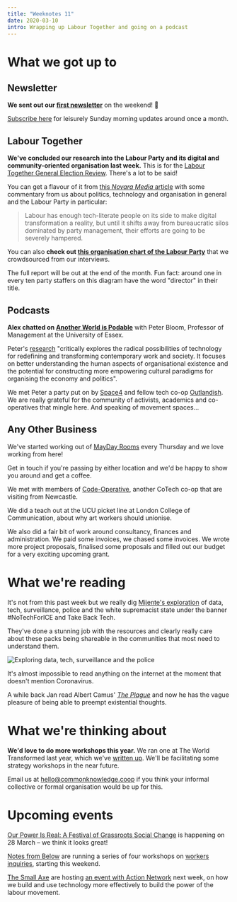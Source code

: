 ```yaml
---
title: "Weeknotes 11"
date: 2020-03-10
intro: Wrapping up Labour Together and going on a podcast
---
```

# What we got up to

## Newsletter

**We sent out our [first newsletter](https://mailchi.mp/c69858ead1b2/common-knowledge-february-newsletter?e=7d449e08fc)** on the weekend! 🎉

 [Subscribe here](https://commonknowledge.us19.list-manage.com/subscribe?u=7d61a70102ab811e6282bee60&id=b87cfcec60) for leisurely Sunday morning updates around once a month.

## Labour Together

**We've concluded our research into the Labour Party and its digital and community-oriented organisation last week.** This is for the [Labour Together General Election Review](https://www.labourtogether.uk/review). There's a lot to be said!

You can get a flavour of it from [this _Novara Media_ article](https://novaramedia.com/2020/03/06/by-our-bootstraps-why-tech-needs-the-left-and-the-left-needs-tech/) with some commentary from us about politics, technology and organisation in general and the Labour Party in particular:

> Labour has enough tech-literate people on its side to make digital transformation a reality, but until it shifts away from bureaucratic silos dominated by party management, their efforts are going to be severely hampered.

You can also **check out [this organisation chart of the Labour Party](https://whimsical.com/M8tVcVzqDWX1GEZLpKxsVV)** that we crowdsourced from our interviews.

The full report will be out at the end of the month. Fun fact: around one in every ten party staffers on this diagram have the word "director" in their title.

## Podcasts

**Alex chatted on [Another World is Podable](https://anchor.fm/peter-bloom)** with Peter Bloom, Professor of Management at the University of Essex.

Peter's [research](https://peterbloom.online/about-2/) "critically explores the radical possibilities of technology for redefining and transforming contemporary work and society. It focuses on better understanding the human aspects of organisational existence and the potential for constructing more empowering cultural paradigms for organising the economy and politics".

We met Peter a party put on by [Space4](https://space4.tech/) and fellow tech co-op [Outlandish](https://outlandish.com/). We are really grateful for the community of activists, academics and co-operatives that mingle here. And speaking of movement spaces...

## Any Other Business

We've started working out of [MayDay Rooms](https://maydayrooms.org/) every Thursday and we love working from here!

Get in touch if you're passing by either location and we'd be happy to show you around and get a coffee.

We met with members of [Code-Operative](https://code-operative.co.uk/), another CoTech co-op that are visiting from Newcastle.

We did a teach out at the UCU picket line at London College of Communication, about why art workers should unionise.

We also did a fair bit of work around consultancy, finances and administration. We paid some invoices, we chased some invoices. We wrote more project proposals, finalised some proposals and filled out our budget for a very exciting upcoming grant.

# What we're reading

It's not from this past week but we really dig [Mijente's exploration](https://twitter.com/ConMijente/status/1230890055754862592) of data, tech, surveillance, police and the white supremacist state under the banner #NoTechForICE and Take Back Tech.

They've done a stunning job with the resources and clearly really care about these packs being shareable in the communities that most need to understand them.

![Exploring data, tech, surveillance and the police](../../assets/facial-recognition-diagram.jpeg)

It's almost impossible to read anything on the internet at the moment that doesn't mention Coronavirus.

A while back Jan read Albert Camus' [*The Plague*](https://archive.org/details/in.ernet.dli.2015.458586) and now he has the vague pleasure of being able to preempt existential thoughts.

# What we're thinking about

**We'd love to do more workshops this year.** We ran one at The World Transformed last year, which we've [written up](https://commonknowledge.coop/writing/making-tech-work-for-your-campaigns). We'll be facilitating some strategy workshops in the near future.

Email us at [hello@commonknowledge.coop](mailto:hello@commonknowledge.coop) if you think your informal collective or formal organisation would be up for this.

# Upcoming events

[Our Power Is Real: A Festival of Grassroots Social Change](https://ourpowerisreal.com/) is happening on 28 March – we think it looks great!

[Notes from Below](https://notesfrombelow.org/) are running a series of four workshops on [workers inquiries](https://www.eventbrite.co.uk/e/workers-inquiry-in-theory-and-practice-tickets-95228156981), starting this weekend.

[The Small Axe](https://www.thesmallaxe.org/) are hosting [an event with Action Network](https://www.eventbrite.co.uk/e/building-power-movement-technology-collective-power-tickets-97168191677) next week, on how we build and use technology more effectively to build the power of the labour movement.
